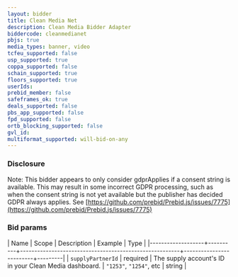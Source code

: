 ```yaml
---
layout: bidder
title: Clean Media Net
description: Clean Media Bidder Adapter
biddercode: cleanmedianet
pbjs: true
media_types: banner, video
tcfeu_supported: false
usp_supported: true
coppa_supported: false
schain_supported: true
floors_supported: true
userIds:
prebid_member: false
safeframes_ok: true
deals_supported: false
pbs_app_supported: false
fpd_supported: false
ortb_blocking_supported: false
gvl_id:
multiformat_supported: will-bid-on-any
---
```


### Disclosure

Note: This bidder appears to only consider gdprApplies if a consent string is available. This may result in some incorrect GDPR processing, such as when the consent string is not yet available but the publisher has decided GDPR always applies. See [https://github.com/prebid/Prebid.js/issues/7775](https://github.com/prebid/Prebid.js/issues/7775)

### Bid params


| Name | Scope | Description | Example | Type |
|-------------------+----------+--------------------------------------------------------+-------------------------+---------|
| `supplyPartnerId` | required | The supply account's ID in your Clean Media dashboard. | `"1253"`, `"1254"`, etc | string |
